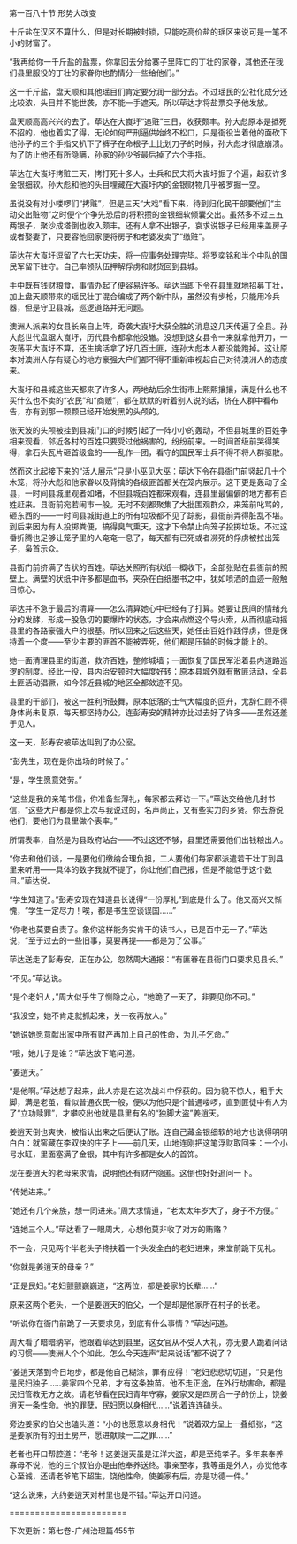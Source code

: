 

第一百八十节 形势大改变

十斤盐在汉区不算什么，但是对长期被封锁，只能吃高价盐的瑶区来说可是一笔不小的财富了。

“我再给你一千斤盐的盐票，你拿回去分给寨子里阵亡的丁壮的家眷，其他还在我们县里服役的丁壮的家眷你也酌情分一些给他们。”

这一千斤盐，盘天顺和其他瑶目们肯定要分润一部分去。不过瑶民的公社化成分还比较浓，头目并不能世袭，亦不能一手遮天。所以荜达才将盐票交予他发放。

盘天顺高高兴兴的去了。荜达在大崀圩“追赃”三日，收获颇丰。孙大彪原本是抵死不招的，他也着实了得，无论如何严刑逼供始终不松口，只是衙役当着他的面砍下他孙子的三个手指又扒下了裤子在命根子上比划刀子的时候，孙大彪才彻底崩溃。为了防止他还有所隐瞒，孙家的孙少爷最后掉了六个手指。

荜达在大崀圩拷赃三天，拷打死十多人，士兵和民夫将大崀圩掘了个遍，起获许多金银细软。孙大彪和他的头目埋藏在大崀圩内的金银财物几乎被罗掘一空。

虽说没有对小喽啰们“拷赃”，但是三天“大戏”看下来，待到归化民干部要他们“主动交出赃物”之时便个个争先恐后的将积攒的金银细软倾囊交出。虽然多不过三五两银子，聚沙成塔倒也收入颇丰。还有人拿不出银子，哀求说银子已经用来盖房子或者娶妻了，只要容他回家便将房子和老婆发卖了“缴赃”。

荜达在大崀圩逗留了六七天功夫，将一应事务处理完毕。将罗奕铭和半个中队的国民军留下驻守。自己率领队伍押解俘虏和财货回到县城。

手中既有钱财粮食，事情办起了便容易许多。荜达当即下令在县里就地招募丁壮，加上盘天顺带来的瑶民壮丁混合编成了两个新中队，虽然没有步枪，只能用冷兵器，但是守卫县城，巡逻道路并无问题。

澳洲人派来的女县长亲自上阵，奇袭大崀圩大获全胜的消息这几天传遍了全县。孙大彪世代盘踞大崀圩，历代县令都拿他没辙。没想到这女县令一来就拿他开刀，一夜荡平大崀圩不算，还生擒活拿了好几百土匪，连孙大彪本人都没能跑掉。这让原本对澳洲人存有疑心的地方豪强大户们都不得不重新审视起自己对待澳洲人的态度来。

大崀圩和县城这些天都来了许多人，两地劫后余生街市上熙熙攘攘，满是什么也不买什么也不卖的“农民”和“商贩”，都在默默的听着别人说的话，挤在人群中看布告，亦有到那一颗颗已经开始发黑的头颅的。

张天波的头颅被挂到县城门口的时候引起了一阵小小的轰动，不但县城里的百姓争相来观看，邻近各村的百姓只要受过他祸害的，纷纷前来。一时间首级前哭得笑得，拿石头瓦片砸首级盒的――乱作一团，看守的国民军士兵不得不将人群驱散。

然而这比起接下来的“活人展示”只是小巫见大巫：荜达下令在县衙门前竖起几十个木笼，将孙大彪和他家眷以及背擒的各级匪首都关在笼内展示。这下更是轰动了全县，一时间县城里观者如堵，不但县城百姓都来观看，连县里最偏僻的地方都有百姓赶来。县衙前宛若闹市一般。无时不刻都聚集了大批围观群众，来笼前叱骂的，砸东西的――一时间县城街道上的所有垃圾都不见了踪影，县衙前弄得脏乱不堪。到后来因为有人投掷粪便，搞得臭气熏天，这才下令禁止向笼子投掷垃圾。不过这番折腾也足够让笼子里的人奄奄一息了，每天都有已死或者濒死的俘虏被拉出笼子，枭首示众。

县衙门前挤满了告状的百姓。荜达关照所有状纸一概收下，全部张贴在县衙前的照壁上。满壁的状纸中许多都是血书，夹杂在白纸墨书之中，犹如喷洒的血迹一般触目惊心。

荜达并不急于最后的清算――怎么清算她心中已经有了打算。她要让民间的情绪充分的发酵，形成一股急切的要爆炸的状态，才会来点燃这个导火索，从而彻底动摇县里的各路豪强大户的根基。所以回来之后这些天，她任由百姓作践俘虏，但是保持着一个度――至少主要的匪首不能被弄死，他们都是压轴的时候才能上的。

她一面清理县里的街道，救济百姓，整修城墙；一面恢复了国民军沿着县内道路巡逻的制度。经此一役，县内治安顿时大幅度好转：原本县城外就有散匪活动，全县土匪活动猖獗，如今邻近县城的地区全都敛迹不见。

县里的干部们，被这一胜利所鼓舞，原本低落的士气大幅度的回升，尤辞仁顾不得身体尚未复原，每天都坚持办公。连彭寿安的精神亦比过去好了许多――虽然还羞于见人。

这一天，彭寿安被荜达叫到了办公室。

“彭先生，现在是你出场的时候了。”

“是，学生愿意效劳。”

“这些是我的亲笔书信，你准备些薄礼，每家都去拜访一下。”荜达交给他几封书信，“这些大户都是你上次与我说过的，名声尚正，又有些实力的乡贤。你去游说他们，要他们为县里做个表率。”

所谓表率，自然是为县政府站台――不过这还不够，县里还需要他们出钱粮出人。

“你去和他们谈，一是要他们缴纳合理负担，二人要他们每家都派遣若干壮丁到县里来听用――具体的数字我就不提了，你让他们自己报，但是不能低于这个数目。”荜达说。

“学生知道了。”彭寿安现在知道县长说得“一份厚礼”到底是什么了。他又高兴又惭愧，“学生一定尽力！唉，都是书生空谈误国……”

“你老也莫要自责了。象你这样能务实肯干的读书人，已是百中无一了。”荜达说，“至于过去的一些旧事，莫要再提――都是为了公事。”

荜达送走了彭寿安，正在办公，忽然周大通报：“有匪眷在县衙门口要求见县长。”

“不见。”荜达说。

“是个老妇人，”周大似乎生了恻隐之心，“她跪了一天了，非要见你不可。”

“我没空，她不肯走就抓起来，关一夜再放人。”

“她说她愿意献出家中所有财产再加上自己的性命，为儿子乞命。”

“哦，她儿子是谁？”荜达放下笔问道。

“姜逍天。”

“是他啊。”荜达想了起来，此人亦是在这次战斗中俘获的。因为貌不惊人，粗手大脚，满是老茧，看似普通农民一般，便以为他只是个普通喽啰，直到匪徒中有人为了“立功赎罪”，才攀咬出他就是县里有名的“独脚大盗”姜逍天。

姜逍天倒也爽快，被指认出来之后便认了账。连自己藏金银细软的地方也说得明明白白：就窖藏在李双快的庄子上――前几天，山地连刚把这笔浮财取回来：一个小号水缸，里面塞满了金银，其中有许多都是女人的首饰。

现在姜逍天的老母来求情，说明他还有财产隐匿。这倒也好好追问一下。

“传她进来。”

“她还有几个亲族，想一同进来。”周大求情道，“老太太年岁大了，身子不方便。”

“连她三个人。”荜达看了一眼周大，心想他莫非收了对方的贿赂？

不一会，只见两个半老头子搀扶着一个头发全白的老妇进来，来堂前跪下见礼。

“你就是姜逍天的母亲？”

“正是民妇。”老妇颤颤巍巍道，“这两位，都是姜家的长辈……”

原来这两个老头，一个是姜逍天的伯父，一个是却是他家所在村子的长老。

“听说你在衙门前跪了一天要求见，到底有什么事情？”荜达问道。

周大看了暗暗纳罕，他跟着荜达到县里，这女官从不受人大礼，亦无要人跪着问话的习惯――澳洲人个个如此。怎么今天连声“起来说话”都不说了？

“姜逍天落到今日地步，都是他自己糊涂，罪有应得！”老妇悲悲切切道，“只是他是民妇独子……姜家四个兄弟，才有这条独苗。他不走正途，在外行劫害命，都是民妇管教无方之故。请老爷看在民妇青年守寡，姜家又是四房合一子的份上，饶姜逍天一条性命。他的罪孽，民妇愿以身相代……”说着连连磕头。

旁边姜家的伯父也磕头道：“小的也愿意以身相代！”说着双方呈上一叠纸张，“这是姜家所有的田土房产，愿进献赎一二之罪……”

老者也开口帮腔道：“老爷！这姜逍天虽是江洋大盗，却是至纯孝子。多年来奉养寡母不说，他的三个叔伯亦是由他奉养送终。事亲至孝，我等虽是外人，亦觉他孝心至诚，还请老爷笔下超生，饶他性命，使姜家有后，亦是功德一件。”

“这么说来，大约姜逍天对村里也是不错。”荜达开口问道。

=======================

下次更新：第七卷-广州治理篇455节

